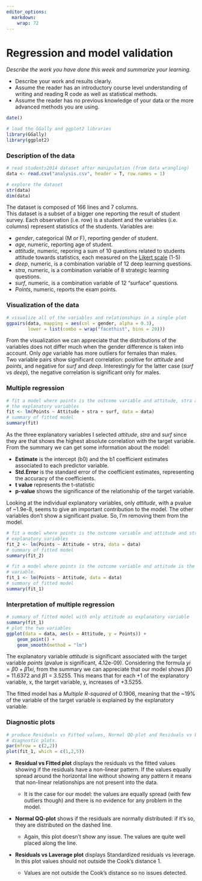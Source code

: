 ```yaml
---
editor_options: 
  markdown: 
    wrap: 72
---
```


# Regression and model validation

*Describe the work you have done this week and summarize your learning.*

-   Describe your work and results clearly.
-   Assume the reader has an introductory course level understanding of
    writing and reading R code as well as statistical methods.
-   Assume the reader has no previous knowledge of your data or the more
    advanced methods you are using.

```r
date()

# load the GGally and ggplot2 libraries
library(GGally)
library(ggplot2)
```

### Description of the data

```r
# read students2014 dataset after manipulation (from data wrangling)
data <- read.csv("analysis.csv", header = T, row.names = 1)

# explore the dataset
str(data)
dim(data)
```

The dataset is composed of 166 lines and 7 columns.\
This dataset is a subset of a bigger one reporting the result of student
survey. Each observation (i.e. row) is a student and the variables (i.e.
columns) represent statistics of the students. Variables are:

-   *gender*, categorical (M or F), reporting gender of student.
-   *age*, numeric, reporting age of student.
-   *attitude*, numeric, reporing a sum of 10 questions related to
    students attitude towards statistics, each measured on the [Likert
    scale](https://en.wikipedia.org/wiki/Likert_scale) (1-5)
-   *deep*, numeric, is a combination variable of 12 deep learning
    questions.
-   *stra*, numeric, is a combination variable of 8 strategic learning
    questions.
-   *surf*, numeric, is a combination variable of 12 "surface"
    questions.
-   *Points*, numeric, reports the exam points.

### Visualization of the data

```r
# visualize all of the variables and relationships in a single plot
ggpairs(data, mapping = aes(col = gender, alpha = 0.3),
        lower = list(combo = wrap("facethist", bins = 20)))
```

From the visualization we can appreciate that the distributions of the
variables does not differ much when the gender difference is taken into
account. Only *age* variable has more outliers for females than males.\
Two variable pairs show significant correlation: positive for *attitude*
and *points*, and negative for *surf* and *deep*. Interestingly for the
latter case (*surf* vs *deep*), the negative correlation is significant
only for males.

### Multiple regression

```r
# fit a model where points is the outcome variable and attitude, stra and surf are
# the explanatory variables
fit <- lm(Points ~ Attitude + stra + surf, data = data)
# summary of fitted model
summary(fit)
```

As the three explanatory variables I selected *attitude*, *stra* and
*surf* since they are that shows the highest absolute correlation with
the target variable.\
From the summary we can get some information about the model:

-   **Estimate** is the intercept (b0) and the b1 coefficient estimates
    associated to each predictor variable.
-   **Std.Error** is the standard error of the coefficient estimates,
    representing the accuracy of the coefficients.
-   **t value** represents the t-statistic
-   **p-value** shows the significance of the relationship of the target
    variable.

Looking at the individual explanatory variables, only *attitude*, with a
pvalue of \~1.9e-8, seems to give an important contribution to the
model. The other variables don't show a significant pvalue. So, I'm
removing them from the model.

```r
# fit a model where points is the outcome variable and attitude and stra are the
# explanatory variables
fit_2 <- lm(Points ~ Attitude + stra, data = data)
# summary of fitted model
summary(fit_2)

# fit a model where points is the outcome variable and attitude is the explanatory
# variable.
fit_1 <- lm(Points ~ Attitude, data = data)
# summary of fitted model
summary(fit_1)
```

### Interpretation of multiple regression

```r
# summary of fitted model with only attitude as explanatory variable
summary(fit_1)
# plot the two variables
ggplot(data = data, aes(x = Attitude, y = Points)) +
    geom_point() +
    geom_smooth(method = "lm")
```

The explanatory variable *attitude* is significant associated with the
target variable *points* (pvalue is significant, 4.12e-09). Considering
the formula $yi = β0 + β1xi$, from the summary we can appreciate that
our model shows $β0$ = 11.6372 and $β1$ = 3.5255. This means that for
each +1 of the explanatory variable, x, the target variable, y,
increases of +3.5255.

The fitted model has a *Multiple R-squared* of 0.1906, meaning that the
\~19% of the variable of the target variable is explained by the
explanatory variable.

### Diagnostic plots

```r
# produce Residuals vs Fitted values, Normal QQ-plot and Residuals vs Leverage 
# diagnostic plots.
par(mfrow = c(2,2))
plot(fit_1, which = c(1,2,5))
```

-   **Residual vs Fitted plot** displays the residuals vs the fitted
    values showing if the residuals have a non-linear pattern. If the
    values equally spread around the horizontal line without showing any
    pattern it means that non-linear relationships are not present into
    the data.

    -   It is the case for our model: the values are equally spread
        (with few outliers though) and there is no evidence for any
        problem in the model.

-   **Normal QQ-plot** shows if the residuals are normally distributed:
    if it's so, they are distributed on the dashed line.

    -   Again, this plot doesn't show any issue. The values are quite
        well placed along the line.

-   **Residuals vs Laverage plot** displays Standardized residuals vs
    leverage. In this plot values should not outside the Cook's distance 1.  

    -   Values are not outside the Cook's distance so no issues detected.
